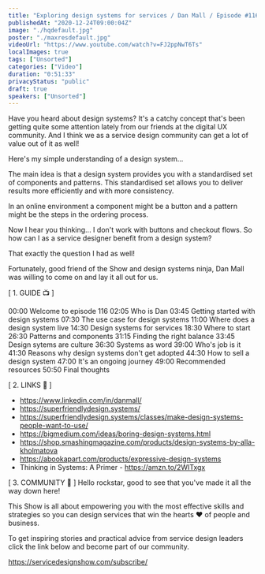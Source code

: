 ```yaml
---
title: "Exploring design systems for services / Dan Mall / Episode #116"
publishedAt: "2020-12-24T09:00:04Z"
image: "./hqdefault.jpg"
poster: "./maxresdefault.jpg"
videoUrl: "https://www.youtube.com/watch?v=FJ2ppNwT6Ts"
localImages: true
tags: ["Unsorted"]
categories: ["Video"]
duration: "0:51:33"
privacyStatus: "public"
draft: true
speakers: ["Unsorted"]
---
```

Have you heard about design systems? It's a catchy concept that's been getting quite some attention lately from our friends at the digital UX community. And I think we as a service design community can get a lot of value out of it as well!

Here's my simple understanding of a design system...

The main idea is that a design system provides you with a standardised set of components and patterns. This standardised set allows you to deliver results more efficiently and with more consistency.

In an online environment a component might be a button and a pattern might be the steps in the ordering process. 

Now I hear you thinking... I don't work with buttons and checkout flows. So how can I as a service designer benefit from a design system? 

That exactly the question I had as well! 

Fortunately, good friend of the Show and design systems ninja, Dan Mall was willing to come on and lay it all out for us.

[ 1. GUIDE 📺 ]

00:00 Welcome to episode 116
02:05 Who is Dan
03:45 Getting started with design systems
07:30 The use case for design systems
11:00 Where does a design system live
14:30 Design systems for services
18:30 Where to start
26:30 Patterns and components
31:15 Finding the right balance
33:45 Design sytems are culture
36:30 Systems as word
39:00 Who's job is it
41:30 Reasons why design systems don't get adopted
44:30 How to sell a design system
47:00 It's an ongoing journey
49:00 Recommended resources
50:50 Final thoughts

[ 2. LINKS 🔗 ]
* https://www.linkedin.com/in/danmall/
* https://superfriendlydesign.systems/
* https://superfriendlydesign.systems/classes/make-design-systems-people-want-to-use/
* https://bigmedium.com/ideas/boring-design-systems.html
* https://shop.smashingmagazine.com/products/design-systems-by-alla-kholmatova
* https://abookapart.com/products/expressive-design-systems
* Thinking in Systems: A Primer - https://amzn.to/2WITxgx

[ 3. COMMUNITY 👋 ]
Hello rockstar, good to see that you've made it all the way down here!

This Show is all about empowering you with the most effective skills and strategies so you can design services that win the hearts ❤️ of people and business.

To get inspiring stories and practical advice from service design leaders click the link below and become part of our community.

https://servicedesignshow.com/subscribe/
